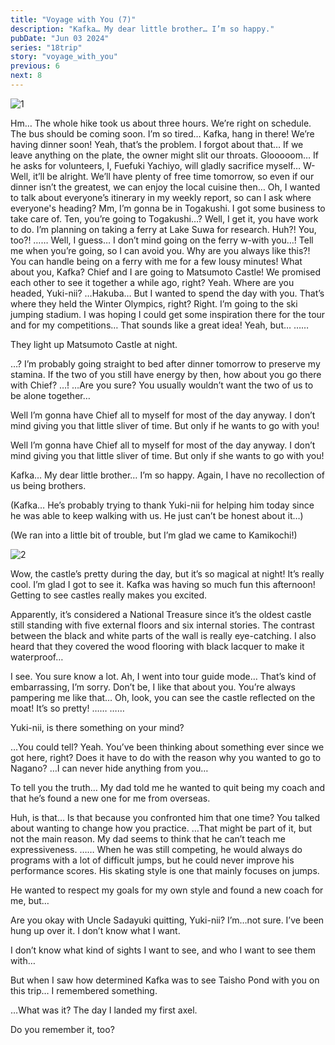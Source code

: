 ```yaml
---
title: "Voyage with You (7)"
description: "Kafka… My dear little brother… I’m so happy."
pubDate: "Jun 03 2024"
series: "18trip"
story: "voyage_with_you"
previous: 6
next: 8
---
```



<Divider loc="Nagano, Kamikochi - Taisho Pond Bridge" />

![1](1.jpg)

<Bubble character="Yukikaze">
Hm… The whole hike took us about three hours. We’re right on schedule. The bus should be coming soon.
</Bubble>

<Bubble character="Kafka">
I’m so tired…
</Bubble>

<Bubble mc>
Kafka, hang in there! We’re having dinner soon!
</Bubble>

<Bubble character="Ten">
Yeah, that’s the problem.
</Bubble>

<Bubble character="Renga">
I forgot about that… If we leave anything on the plate, the owner might slit our throats.
</Bubble>

<Bubble character="Yachiyo">
Glooooom… If he asks for volunteers, I, Fuefuki Yachiyo, will gladly sacrifice myself…
</Bubble>

<Bubble mc>
W-Well, it’ll be alright. We’ll have plenty of free time tomorrow, so even if our dinner isn’t the greatest, we can enjoy the local cuisine then…
</Bubble>

<Bubble character="Yukikaze">
Oh, I wanted to talk about everyone’s itinerary in my weekly report, so can I ask where everyone's heading?
</Bubble>

<Bubble character="Ten">
Mm, I’m gonna be in Togakushi. I got some business to take care of.
</Bubble>

<Bubble character="Renga">
Ten, you’re going to Togakushi…? Well, I get it, you have work to do.
</Bubble>

<Bubble character="Liguang">
I’m planning on taking a ferry at Lake Suwa for research.
</Bubble>

<Bubble character="Renga">
Huh?! You, too?!
</Bubble>

<Bubble character="Liguang">
……
</Bubble>

<Bubble character="Renga">
Well, I guess… I don’t mind going on the ferry w-with you…!
</Bubble>

<Bubble character="Liguang">
Tell me when you’re going, so I can avoid you.
</Bubble>

<Bubble character="Renga">
Why are you always like this?! You can handle being on a ferry with me for a few lousy minutes!
</Bubble>

<Bubble character="Yukikaze">
What about you, Kafka?
</Bubble>

<Bubble character="Kafka">
Chief and I are going to Matsumoto Castle! We promised each other to see it together a while ago, right?
</Bubble>

<Bubble mc>
Yeah. Where are you headed, Yuki-nii?
</Bubble>

<Bubble character="Yukikaze">
…Hakuba… But I wanted to spend the day with you.
</Bubble>

<Bubble mc>
That’s where they held the Winter Olympics, right?
</Bubble>

<Bubble character="Yukikaze">
Right. I’m going to the ski jumping stadium. I was hoping I could get some inspiration there for the tour and for my competitions…
</Bubble>

<Bubble mc>
That sounds like a great idea!
</Bubble>

<Bubble character="Yukikaze">
Yeah, but…
</Bubble>

<Bubble character="Kafka">
……

They light up Matsumoto Castle at night.
</Bubble>

<Bubble character="Yukikaze">
…?
</Bubble>

<Bubble character="Kafka">
I’m probably going straight to bed after dinner tomorrow to preserve my stamina. If the two of you still have energy by then, how about you go there with Chief?
</Bubble>

<Bubble mc>
…!
</Bubble>

<Bubble character="Yukikaze">
…Are you sure? You usually wouldn’t want the two of us to be alone together…
</Bubble>

<Bubble character="Kafka">
<Diff g="m"><p>Well I’m gonna have Chief all to myself for most of the day anyway. I don’t mind giving you that little sliver of time. But only if he wants to go with you!</p></Diff>
<Diff g="f"><p>Well I’m gonna have Chief all to myself for most of the day anyway. I don’t mind giving you that little sliver of time. But only if she wants to go with you!</p></Diff>
</Bubble>

<Bubble character="Yukikaze">
Kafka… My dear little brother… I’m so happy.
</Bubble>

<Bubble character="Kafka">
Again, I have no recollection of us being brothers.
</Bubble>

<Bubble mc>
<p class="t">(Kafka… He’s probably trying to thank Yuki-nii for helping him today since he was able to keep walking with us. He just can’t be honest about it…)</p>

<p class="t">(We ran into a little bit of trouble, but I’m glad we came to Kamikochi!)</p>
</Bubble>

<Divider loc="Nagano - Matsumoto Castle" />

![2](2.jpg)

<Bubble mc>
Wow, the castle’s pretty during the day, but it’s so magical at night!
</Bubble>

<Bubble character="Yukikaze">
It’s really cool. I’m glad I got to see it.
</Bubble>

<Bubble mc>
Kafka was having so much fun this afternoon! Getting to see castles really makes you excited.

Apparently, it’s considered a National Treasure since it’s the oldest castle still standing with five external floors and six internal stories. The contrast between the black and white parts of the wall is really eye-catching. I also heard that they covered the wood flooring with black lacquer to make it waterproof…
</Bubble>

<Bubble character="Yukikaze">
I see. You sure know a lot.
</Bubble>

<Bubble mc>
Ah, I went into tour guide mode… That’s kind of embarrassing, I’m sorry.
</Bubble>

<Bubble character="Yukikaze">
Don’t be, I like that about you.
</Bubble>

<Bubble mc>
You’re always pampering me like that… Oh, look, you can see the castle reflected on the moat! It’s so pretty!
</Bubble>

<Bubble character="Yukikaze">
……
</Bubble>

<Bubble mc>
……

Yuki-nii, is there something on your mind?
</Bubble>

<Bubble character="Yukikaze">
…You could tell?
</Bubble>

<Bubble mc>
Yeah. You’ve been thinking about something ever since we got here, right? Does it have to do with the reason why you wanted to go to Nagano?
</Bubble>

<Bubble character="Yukikaze">
…I can never hide anything from you…

To tell you the truth… My dad told me he wanted to quit being my coach and that he’s found a new one for me from overseas.
</Bubble>

<Bubble mc>
Huh, is that… Is that because you confronted him that one time? You talked about wanting to change how you practice.
</Bubble>

<Bubble character="Yukikaze">
…That might be part of it, but not the main reason. My dad seems to think that he can’t teach me expressiveness.
</Bubble>

<Bubble mc>
……
</Bubble>

<Bubble character="Yukikaze">
When he was still competing, he would always do programs with a lot of difficult jumps, but he could never improve his performance scores. His skating style is one that mainly focuses on jumps.

He wanted to respect my goals for my own style and found a new coach for me, but…
</Bubble>

<Bubble mc>
Are you okay with Uncle Sadayuki quitting, Yuki-nii?
</Bubble>

<Bubble character="Yukikaze">
I’m…not sure. I’ve been hung up over it. I don’t know what I want.

I don’t know what kind of sights I want to see, and who I want to see them with…

But when I saw how determined Kafka was to see Taisho Pond with you on this trip… I remembered something.
</Bubble>

<Bubble mc>
…What was it?
</Bubble>

<Bubble character="Yukikaze">
The day I landed my first axel.

Do you remember it, too?
</Bubble>
